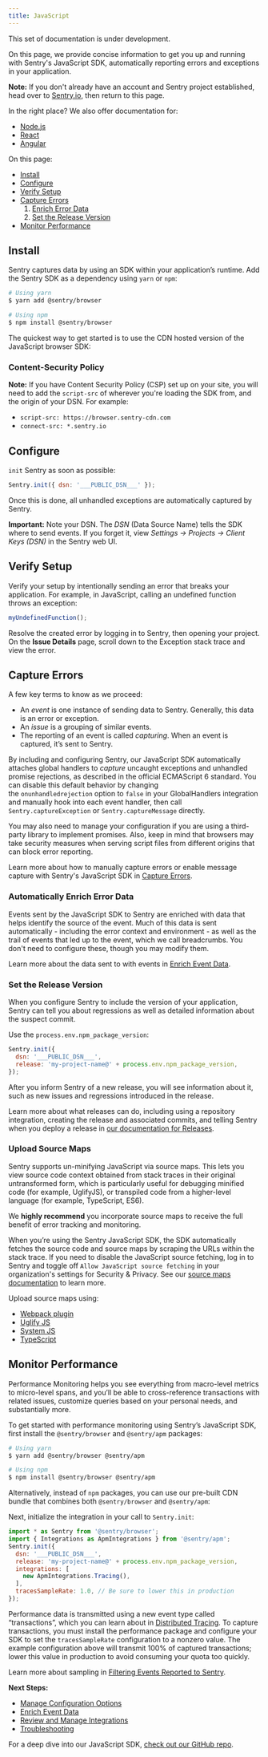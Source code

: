 ```yaml
---
title: JavaScript
---
```


<Alert title="Note" level="warning">
This set of documentation is under development.
</Alert>

On this page, we provide concise information to get you up and running with Sentry's JavaScript SDK, automatically reporting errors and exceptions in your application. 

**Note:** If you don't already have an account and Sentry project established, head over to [Sentry.io](https://sentry.io/signup/), then return to this page.

In the right place? We also offer documentation for:

- [Node.js](/platforms/node)
- [React](/platforms/javascript/react)
- [Angular](/platforms/javascript/angular)

On this page:

- [Install](#install)
- [Configure](#configure)
- [Verify Setup](#verify-setup)
- [Capture Errors](#capture-errors)
    1. [Enrich Error Data](#enrich-error-data) 
    2. [Set the Release Version](#set-the-release-version)
- [Monitor Performance](#monitor-performance)

## Install

Sentry captures data by using an SDK within your application’s runtime. Add the Sentry SDK as a dependency using `yarn` or `npm`:

```bash
# Using yarn
$ yarn add @sentry/browser

# Using npm
$ npm install @sentry/browser
```

The quickest way to get started is to use the CDN hosted version of the JavaScript browser SDK:

<JsCdnTag />

### Content-Security Policy

**Note:** If you have Content Security Policy (CSP) set up on your site, you will need to add the `script-src` of wherever you're loading the SDK from, and the origin of your DSN. For example:

* `script-src: https://browser.sentry-cdn.com`
* `connect-src: *.sentry.io`

## Configure

`init` Sentry as soon as possible:

```JavaScript
Sentry.init({ dsn: '___PUBLIC_DSN___' });
```

Once this is done, all unhandled exceptions are automatically captured by Sentry.

**Important:** Note your DSN. The *DSN* (Data Source Name) tells the SDK where to send events. If you forget it, view *Settings -> Projects -> Client Keys (DSN)* in the Sentry web UI.

## Verify Setup

Verify your setup by intentionally sending an error that breaks your application. For example, in JavaScript, calling an undefined function throws an exception:

```JavaScript
myUndefinedFunction();
```

Resolve the created error by logging in to Sentry, then opening your project. On the **Issue Details** page, scroll down to the Exception stack trace and view the error.

## Capture Errors

A few key terms to know as we proceed: 
- An *event* is one instance of sending data to Sentry. Generally, this data is an error or exception. 
- An *issue* is a grouping of similar events.
- The reporting of an event is called *capturing*. 
When an event is captured, it’s sent to Sentry.

By including and configuring Sentry, our JavaScript SDK automatically attaches global handlers to *capture* uncaught exceptions and unhandled promise rejections, as described in the official ECMAScript 6 standard.  You can disable this default behavior by changing the `onunhandledrejection` option to `false` in your GlobalHandlers integration and manually hook into each event handler, then call `Sentry.captureException` or `Sentry.captureMessage` directly. 

You may also need to manage your configuration if you are using a third-party library to implement promises. Also, keep in mind that browsers may take security measures when serving script files from different origins that can block error reporting.

Learn more about how to manually capture errors or enable message capture with Sentry's JavaScript SDK in [Capture Errors](/sdks/javascript/config/capture).

### Automatically Enrich Error Data

Events sent by the JavaScript SDK to Sentry are enriched with data that helps identify the source of the event. Much of this data is sent automatically - including the error context and environment - as well as the trail of events that led up to the event, which we call breadcrumbs. You don't need to configure these, though you may modify them. 

Learn more about the data sent to with events in [Enrich Event Data](/sdks/javascript/errors/intro/).

### Set the Release Version

When you configure Sentry to include the version of your application, Sentry can tell you about regressions as well as detailed information about the suspect commit. 

Use the `process.env.npm_package_version`:

```JavaScript
Sentry.init({ 
  dsn: '___PUBLIC_DSN___',
  release: 'my-project-name@' + process.env.npm_package_version,
});
```

After you inform Sentry of a new release, you will see information about it, such as new issues and regressions introduced in the release.

Learn more about what releases can do, including using a repository integration, creating the release and associated commits, and telling Sentry when you deploy a release in [our documentation for Releases](/workflow/releases/).

### Upload Source Maps

Sentry supports un-minifying JavaScript via source maps. This lets you view source code context obtained from stack traces in their original untransformed form, which is particularly useful for debugging minified code (for example, UglifyJS), or transpiled code from a higher-level language (for example, TypeScript, ES6). 

We **highly recommend** you incorporate source maps to receive the full benefit of error tracking and monitoring.

When you’re using the Sentry JavaScript SDK, the SDK automatically fetches the source code and source maps by scraping the URLs within the stack trace. If you need to disable the JavaScript source fetching, log in to Sentry and toggle off `Allow JavaScript source fetching` in your organization's settings for Security & Privacy. See our [source maps documentation](/platforms/javascript/sourcemaps) to learn more.

Upload source maps using: 
- [Webpack plugin](/platforms/javascript/sourcemaps/#webpack)
- [Uglify JS](/platforms/javascript/sourcemaps/#uglifyjs)
- [System JS](/platforms/javascript/sourcemaps/#systemjs)
- [TypeScript](/platforms/javascript/sourcemaps/#typescript)

## Monitor Performance

Performance Monitoring helps you see everything from macro-level metrics to micro-level spans, and you’ll be able to cross-reference transactions with related issues, customize queries based on your personal needs, and substantially more.

To get started with performance monitoring using Sentry’s JavaScript SDK, first install the `@sentry/browser` and `@sentry/apm` packages:

```bash
# Using yarn
$ yarn add @sentry/browser @sentry/apm

# Using npm
$ npm install @sentry/browser @sentry/apm
```

Alternatively, instead of `npm` packages, you can use our pre-built CDN bundle that combines both `@sentry/browser` and `@sentry/apm`:

<JsCdnTag apm={true}/>

Next, initialize the integration in your call to `Sentry.init`:

```javascript
import * as Sentry from '@sentry/browser';
import { Integrations as ApmIntegrations } from '@sentry/apm';
Sentry.init({
  dsn: '___PUBLIC_DSN___',
  release: 'my-project-name@' + process.env.npm_package_version,
  integrations: [
    new ApmIntegrations.Tracing(),
  ],
  tracesSampleRate: 1.0, // Be sure to lower this in production
});
```

Performance data is transmitted using a new event type called “transactions”, which you can learn about in [Distributed Tracing](/performance-monitoring/distributed-tracing). To capture transactions, you must install the performance package and configure your SDK to set the `tracesSampleRate` configuration to a nonzero value. The example configuration above will transmit 100% of captured transactions; lower this value in production to avoid consuming your quota too quickly.

Learn more about sampling in [Filtering Events Reported to Sentry](/sdks/javascript/config/filter).

**Next Steps:**

 - [Manage Configuration Options](/sdks/javascript/config/intro)
 - [Enrich Event Data](/sdks/javascript/errors/intro)
 - [Review and Manage Integrations](/sdks/javascript/integrations/intro)
 - [Troubleshooting](/sdks/javascript/troubleshooting/troubleshooting)
 
For a deep dive into our JavaScript SDK, [check out our GitHub repo](http://getsentry.github.io/sentry-javascript/).
